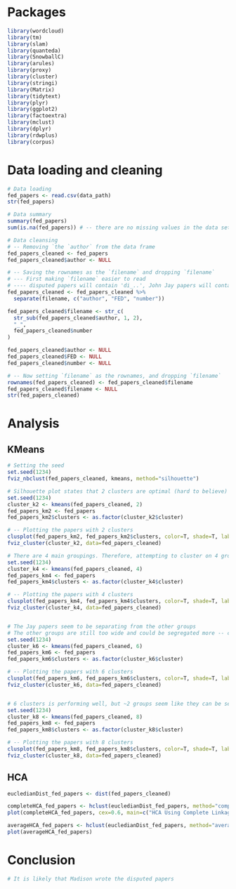 # Packages
```r
library(wordcloud)
library(tm)
library(slam) 
library(quanteda)
library(SnowballC) 
library(arules)
library(proxy)
library(cluster)
library(stringi) 
library(Matrix)
library(tidytext)
library(plyr)
library(ggplot2)
library(factoextra)
library(mclust)
library(dplyr)
library(rdwplus)
library(corpus)

```

# Data loading and cleaning
```r
# Data loading
fed_papers <- read.csv(data_path)
str(fed_papers)

# Data summary
summary(fed_papers)
sum(is.na(fed_papers)) # -- there are no missing values in the data set

# Data cleansing
# -- Removing `the `author` from the data frame
fed_papers_cleaned <- fed_papers
fed_papers_cleaned$author <- NULL

# -- Saving the rownames as the `filename` and dropping `filename`
# --- First making `filename` easier to read
# ---- disputed papers will contain 'di_..', John Jay papers will contain 'Ja_..', Hamilton papers will contain 'Ha_..', Madison papers will contain 'Ma_..', and joint papers will contain 'HM_..'
fed_papers_cleaned <- fed_papers_cleaned %>% 
  separate(filename, c("author", "FED", "number"))

fed_papers_cleaned$filename <- str_c(
  str_sub(fed_papers_cleaned$author, 1, 2),
  "_",
  fed_papers_cleaned$number
)

fed_papers_cleaned$author <- NULL
fed_papers_cleaned$FED <- NULL
fed_papers_cleaned$number <- NULL

# -- Now setting `filename` as the rownames, and dropping `filename`
rownames(fed_papers_cleaned) <- fed_papers_cleaned$filename
fed_papers_cleaned$filename <- NULL
str(fed_papers_cleaned)

```

# Analysis
## KMeans
```r
# Setting the seed
set.seed(1234)
fviz_nbclust(fed_papers_cleaned, kmeans, method="silhouette")

# Silhouette plot states that 2 clusters are optimal (hard to believe)
set.seed(1234)
cluster_k2 <- kmeans(fed_papers_cleaned, 2)
fed_papers_km2 <- fed_papers
fed_papers_km2$clusters <- as.factor(cluster_k2$cluster)

# -- Plotting the papers with 2 clusters
clusplot(fed_papers_km2, fed_papers_km2$clusters, color=T, shade=T, labels=0, lines=0)
fviz_cluster(cluster_k2, data=fed_papers_cleaned)

# There are 4 main groupings. Therefore, attempting to cluster on 4 groups
set.seed(1234)
cluster_k4 <- kmeans(fed_papers_cleaned, 4)
fed_papers_km4 <- fed_papers
fed_papers_km4$clusters <- as.factor(cluster_k4$cluster)

# -- Plotting the papers with 4 clusters
clusplot(fed_papers_km4, fed_papers_km4$clusters, color=T, shade=T, labels=0, lines=0)
fviz_cluster(cluster_k4, data=fed_papers_cleaned)


# The Jay papers seem to be separating from the other groups
# The other groups are still too wide and could be segregated more -- clustering on 6 groups
set.seed(1234)
cluster_k6 <- kmeans(fed_papers_cleaned, 6)
fed_papers_km6 <- fed_papers
fed_papers_km6$clusters <- as.factor(cluster_k6$cluster)

# -- Plotting the papers with 6 clusters
clusplot(fed_papers_km6, fed_papers_km6$clusters, color=T, shade=T, labels=0, lines=0)
fviz_cluster(cluster_k6, data=fed_papers_cleaned)


# 6 clusters is performing well, but ~2 groups seem like they can be segregated more -- clustering on 8 groups
set.seed(1234)
cluster_k8 <- kmeans(fed_papers_cleaned, 8)
fed_papers_km8 <- fed_papers
fed_papers_km8$clusters <- as.factor(cluster_k8$cluster)

# -- Plotting the papers with 8 clusters
clusplot(fed_papers_km8, fed_papers_km8$clusters, color=T, shade=T, labels=0, lines=0)
fviz_cluster(cluster_k8, data=fed_papers_cleaned)

```

## HCA
```r
eucledianDist_fed_papers <- dist(fed_papers_cleaned)

completeHCA_fed_papers <- hclust(eucledianDist_fed_papers, method="complete")
plot(completeHCA_fed_papers, cex=0.6, main=c("HCA Using Complete Linkage"))

averageHCA_fed_papers <- hclust(eucledianDist_fed_papers, method="average")
plot(averageHCA_fed_papers)

```

# Conclusion
```r

# It is likely that Madison wrote the disputed papers
```

